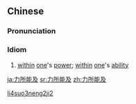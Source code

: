 ==Chinese==
{{zh-forms}}

===Pronunciation===
{{zh-pron
|m=lìsuǒnéngjí
|c=lik6 so2 nang4 kap6
|ma=Zh-lìsuonéngjí.ogg
|cat=id
}}

===Idiom===
{{zh-idiom}}

# {{lb|zh|Elementary Mandarin}} [[within]] [[one]]'s [[power]]; [[within]] [[one]]'s [[ability]]

[[Category:Elementary Mandarin|li4suo3neng2ji2]]

[[ja:力所能及]]
[[sr:力所能及]]
[[zh:力所能及]]